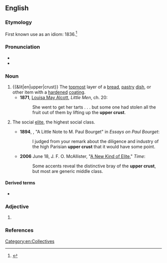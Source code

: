 {{also|upper-crust}}

==English==

===Etymology===
First known use as an idiom: 1836.<ref>{{R:Merriam Webster Online}}</ref>

===Pronunciation===
* {{audio|en|En-au-upper crust.ogg|Audio (AU)}}
* {{rhymes|en|ʌst|s=3}}

===Noun===
{{en-noun}}

# {{&lit|en|upper|crust}} The [[topmost]] layer of a [[bread]], [[pastry]] [[dish]], or other item with a [[harden]]ed [[coating]].
#* '''1871''', [[w:Louisa May Alcott|Louisa May Alcott]], ''Little Men'', ch. 20:
#*: She went to get her tarts . . . but some one had stolen all the fruit out of them by lifting up the '''upper crust'''.
# {{lb|en|idiomatic|usually|with ''the''}} The social [[elite]], the highest social class.
#: {{syn|en|upper class|the quality}}
#* '''1894''', {{w|Mark Twain}}, "A Little Note to M. Paul Bourget" in ''Essays on Paul Bourget'':
#*: I judged from your remark about the diligence and industry of the high Parisian '''upper crust''' that it would have some point.
#* '''2006''' June 18, J. F. O. McAllister, "[https://web.archive.org/web/20071130031901/http://www.time.com/time/magazine/article/0,9171,1205329,00.html A New Kind of Elite]," ''Time'':
#*: Some accents reveal the distinctive bray of the '''upper crust''', but most are generic middle class.

====Derived terms====
* {{l|en|upper-crust}}

===Adjective===
{{en-adj}}

# {{alternative form of|en|upper-crust}}

===References===
<references/>

[[Category:en:Collectives]]